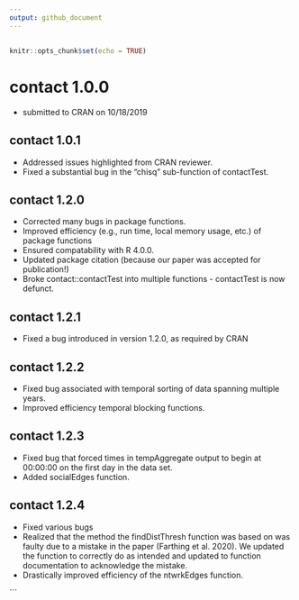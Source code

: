 ```yaml
---
output: github_document
---
```


<!-- NEWS.md is generated from NEWS.Rmd. Please edit that file -->
---

```r
knitr::opts_chunk$set(echo = TRUE)
```

# contact 1.0.0 

* submitted to CRAN on 10/18/2019 

## contact 1.0.1

* Addressed issues highlighted from CRAN reviewer.
* Fixed a substantial bug in the "chisq" sub-function of contactTest.

## contact 1.2.0

* Corrected many bugs in package functions.
* Improved efficiency (e.g., run time, local memory usage, etc.) of package functions
* Ensured compatability with R 4.0.0.
* Updated package citation (because our paper was accepted for publication!)
* Broke contact::contactTest into multiple functions - contactTest is now defunct.

## contact 1.2.1

* Fixed a bug introduced in version 1.2.0, as required by CRAN

## contact 1.2.2
* Fixed bug associated with temporal sorting of data spanning multiple years.
* Improved efficiency temporal blocking functions.

## contact 1.2.3
* Fixed bug that forced times in tempAggregate output to begin at 00:00:00 on the first day in the data set.
* Added socialEdges function.

## contact 1.2.4
* Fixed various bugs
* Realized that the method the findDistThresh function was based on was faulty due to a mistake in the paper (Farthing et al. 2020). We updated the function to correctly do as intended and updated to function documentation to acknowledge the mistake.
* Drastically improved efficiency of the ntwrkEdges function.


```